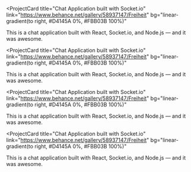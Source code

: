 <ProjectCard 
  title="Chat Application built with Socket.io"
  link="https://www.behance.net/gallery/58937147/Freiheit"
  bg="linear-gradient(to right, #D4145A 0%, #FBB03B 100%)"
>
  This is a chat application built with React, Socket.io, and Node.js — and it was awesome.
</ProjectCard>


<ProjectCard 
  title="Chat Application built with Socket.io"
  link="https://www.behance.net/gallery/58937147/Freiheit"
  bg="linear-gradient(to right, #D4145A 0%, #FBB03B 100%)"
>
  This is a chat application built with React, Socket.io, and Node.js — and it was awesome.
</ProjectCard>


<ProjectCard 
  title="Chat Application built with Socket.io"
  link="https://www.behance.net/gallery/58937147/Freiheit"
  bg="linear-gradient(to right, #D4145A 0%, #FBB03B 100%)"
>
  This is a chat application built with React, Socket.io, and Node.js — and it was awesome.
</ProjectCard>


<ProjectCard 
  title="Chat Application built with Socket.io"
  link="https://www.behance.net/gallery/58937147/Freiheit"
  bg="linear-gradient(to right, #D4145A 0%, #FBB03B 100%)"
>
  This is a chat application built with React, Socket.io, and Node.js — and it was awesome.
</ProjectCard>

